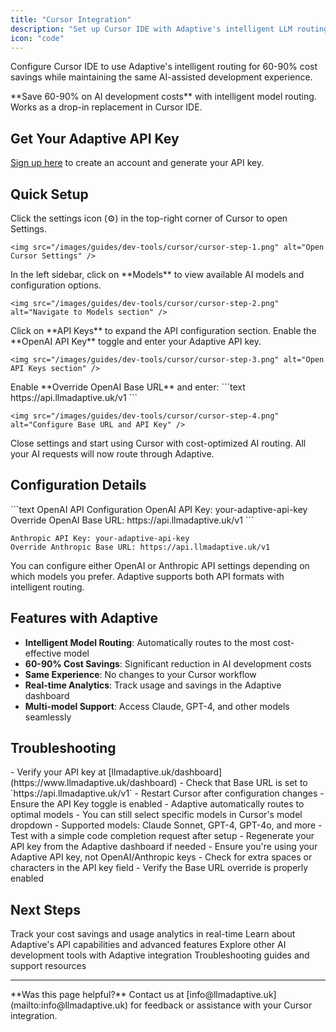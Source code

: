 ```yaml
---
title: "Cursor Integration"
description: "Set up Cursor IDE with Adaptive's intelligent LLM routing for 60-90% cost savings"
icon: "code"
---
```


Configure Cursor IDE to use Adaptive's intelligent routing for 60-90% cost savings while maintaining the same AI-assisted development experience.

<Tip>
**Save 60-90% on AI development costs** with intelligent model routing. Works as a drop-in replacement in Cursor IDE.
</Tip>

## Get Your Adaptive API Key

[Sign up here](https://www.llmadaptive.uk/sign-up?redirect_url=/api-platform/orgs) to create an account and generate your API key.

## Quick Setup

<Steps>
  <Step title="Open Cursor Settings" icon="gear">
    Click the settings icon (⚙️) in the top-right corner of Cursor to open Settings.

    <img src="/images/guides/dev-tools/cursor/cursor-step-1.png" alt="Open Cursor Settings" />
  </Step>

  <Step title="Navigate to Models" icon="robot">
    In the left sidebar, click on **Models** to view available AI models and configuration options.

    <img src="/images/guides/dev-tools/cursor/cursor-step-2.png" alt="Navigate to Models section" />
  </Step>

  <Step title="Configure API Keys" icon="key">
    Click on **API Keys** to expand the API configuration section. Enable the **OpenAI API Key** toggle and enter your Adaptive API key.

    <img src="/images/guides/dev-tools/cursor/cursor-step-3.png" alt="Open API Keys section" />
  </Step>

  <Step title="Set Base URL" icon="link">
    Enable **Override OpenAI Base URL** and enter:
    ```text
    https://api.llmadaptive.uk/v1
    ```

    <img src="/images/guides/dev-tools/cursor/cursor-step-4.png" alt="Configure Base URL and API Key" />
  </Step>

  <Step title="Start Coding" icon="play">
    Close settings and start using Cursor with cost-optimized AI routing. All your AI requests will now route through Adaptive.
  </Step>
</Steps>

## Configuration Details

<CodeGroup>
```text OpenAI API Configuration
OpenAI API Key: your-adaptive-api-key
Override OpenAI Base URL: https://api.llmadaptive.uk/v1
```

```text Anthropic API Configuration (Alternative)
Anthropic API Key: your-adaptive-api-key
Override Anthropic Base URL: https://api.llmadaptive.uk/v1
```
</CodeGroup>

<Note>
You can configure either OpenAI or Anthropic API settings depending on which models you prefer. Adaptive supports both API formats with intelligent routing.
</Note>

## Features with Adaptive

- **Intelligent Model Routing**: Automatically routes to the most cost-effective model
- **60-90% Cost Savings**: Significant reduction in AI development costs
- **Same Experience**: No changes to your Cursor workflow
- **Real-time Analytics**: Track usage and savings in the Adaptive dashboard
- **Multi-model Support**: Access Claude, GPT-4, and other models seamlessly

## Troubleshooting

<AccordionGroup>
<Accordion title="Connection Issues" icon="wifi-off">
- Verify your API key at [llmadaptive.uk/dashboard](https://www.llmadaptive.uk/dashboard)
- Check that Base URL is set to `https://api.llmadaptive.uk/v1`
- Restart Cursor after configuration changes
- Ensure the API Key toggle is enabled
</Accordion>

<Accordion title="Model Selection" icon="robot">
- Adaptive automatically routes to optimal models
- You can still select specific models in Cursor's model dropdown
- Supported models: Claude Sonnet, GPT-4, GPT-4o, and more
- Test with a simple code completion request after setup
</Accordion>

<Accordion title="Authentication Errors" icon="key">
- Regenerate your API key from the Adaptive dashboard if needed
- Ensure you're using your Adaptive API key, not OpenAI/Anthropic keys
- Check for extra spaces or characters in the API key field
- Verify the Base URL override is properly enabled
</Accordion>
</AccordionGroup>

## Next Steps

<CardGroup cols={2}>
  <Card
    title="Monitor Usage & Savings"
    href="https://www.llmadaptive.uk/dashboard"
    icon="chart-line"
    cta="View Dashboard"
  >
    Track your cost savings and usage analytics in real-time
  </Card>
  <Card
    title="API Documentation"
    href="/api-reference/chat-completions"
    icon="book"
    cta="View API Docs"
  >
    Learn about Adaptive's API capabilities and advanced features
  </Card>
  <Card
    title="Other IDE Extensions"
    href="/developer-tools/cline"
    icon="code"
    cta="More Tools"
  >
    Explore other AI development tools with Adaptive integration
  </Card>
  <Card
    title="Get Support"
    href="/troubleshooting"
    icon="life-ring"
    cta="Get Help"
  >
    Troubleshooting guides and support resources
  </Card>
</CardGroup>

---

<Note>
**Was this page helpful?** Contact us at [info@llmadaptive.uk](mailto:info@llmadaptive.uk) for feedback or assistance with your Cursor integration.
</Note>
